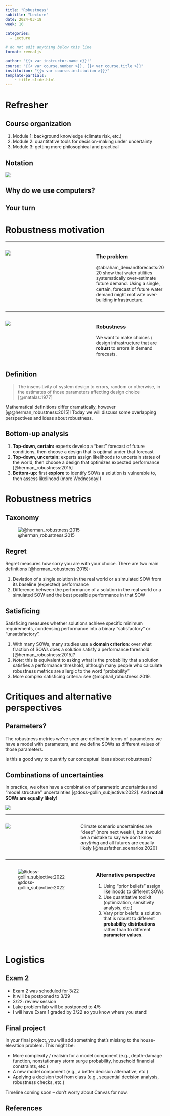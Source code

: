 ```yaml
---
title: "Robustness"
subtitle: "Lecture"
date: 2024-03-18
week: 10

categories: 
  - Lecture

# do not edit anything below this line
format: revealjs

author: "{{< var instructor.name >}}!"
course: "{{< var course.number >}}, {{< var course.title >}}"
institution: "{{< var course.institution >}}}"
template-partials:
    - title-slide.html
---
```


# Refresher

## Course organization

1. Module 1: background knowledge (climate risk, etc.)
1. Module 2: quantitative tools for decision-making under uncertainty
1. Module 3: getting more philosophical and practical

## Notation

![](../_assets/img/bayes-rdm-II.png)

## Why do we use computers?

::: {.callout-important}
## Your turn
:::

# Robustness motivation

---

:::: {.columns}
::: {.column width="54%"}
![](../_assets/img/abraham_demandforecast_2020_fig2.jpg)
:::
::: {.column width="44%"}
### The problem

@abraham_demandforecasts:2020 show that water utilities systematically over-estimate future demand.
Using a single, certain, forecast of future water demand might motivate over-building infrastructure.
:::
::::

---

:::: {.columns}
::: {.column width="54%"}
![](../_assets/img/abraham_demandforecast_2020_fig2.jpg)
:::
::: {.column width="44%"}
### Robustness

We want to make choices / design infrastructure that are **robust** to errors in demand forecasts.
:::
::::

## Definition

> The insensitivity of system design to errors, random or otherwise, in the estimates of those parameters affecting design choice [@matalas:1977]

Mathematical definitions differ dramatically, however [@@herman_robustness:2015]!
Today we will discuss some overlapping perspectives and ideas about robustness.

## Bottom-up analysis

::: {.incremental}
1. **Top-down, certain:** experts develop a "best" forecast of future conditions, then choose a design that is optimal under that forecast
1. **Top-down, uncertain:** experts assign likelihoods to uncertain states of the world, then choose a design that optimizes expected performance [@herman_robustness:2015]
1. **Bottom-up:** first **explore** to identify SOWs a solution is vulnerable to, then assess likelihood (more Wednesday!)
:::

# Robustness metrics

## Taxonomy

![@herman_robustness:2015](../_assets/img/herman_robustness_2015_fig1.png)

## Regret

Regret measures how sorry you are with your choice.
There are two main definitions [@herman_robustness:2015]:

::: {.incremental}
1. Deviation of a single solution in the real world or a simulated SOW from its baseline (expected) performance
1. Difference between the performance of a solution in the real world or a simulated SOW and the best possible performance in that SOW
:::

## Satisficing

Satisficing measures whether solutions achieve specific minimum requirements, condensing performance into a binary "satisfactory" or "unsatisfactory".

::: {.incremental}
1. With many SOWs, many studies use a **domain criterion**: over what fraction of SOWs does a solution satisfy a performance threshold [@herman_robustness:2015]?
1. *Note:* this is equivalent to asking what is the probability that a solution satisfies a performance threshold, although many people who calculate robustness metrics are allergic to the word "probability"
1. More complex satisficing criteria: see @mcphail_robustness:2019.
:::

# Critiques and alternative perspectives

## Parameters?

::: {.fragment}
The robustness metrics we've seen are defined in terms of parameters: we have a model with parameters, and we define SOWs as different values of those parameters.
:::

::: {.fragment}
Is this a good way to quantify our conceptual ideas about robustness?
:::

## Combinations of uncertainties

In practice, we often have a combination of parametric uncertainties and "model structure" uncertainties [@doss-gollin_subjective:2022].
And **not all SOWs are equally likely**!

![](../_assets/img/lsl-evolution.png)

---

:::: {.columns}
::: {.column width="45%"}
![](../_assets/img/hausfather_scenarios_2020.jpg)
:::
::: {.column width="55%"}
Climate scenario uncertainties are "deep" (more next week!), but it would be a mistake to say we don't know _anything_ and all futures are equally likely [@hausfather_scenarios:2020]
:::
::::

---

:::: {.columns}
::: {.column width="55%"}
![@doss-gollin_subjective:2022](../_assets/img/lsl-priors-weights.png)
:::
::: {.column width="45%"}
### Alternative perspective

::: {.incremental}
1. Using "prior beliefs" assign likelihoods to different SOWs
1. Use quantitative toolkit (optimization, sensitivity analysis, etc.)
1. Vary prior belefs: a solution that is robust to different **probability distributions** rather than to different **parameter values**.
:::
:::
::::

# Logistics

## Exam 2

- Exam 2 was scheduled for 3/22
- It will be postponed to 3/29
- 3/22: review session
- Lake problem lab will be postponed to 4/5
- I will have Exam 1 graded by 3/22 so you know where you stand!

## Final project

In your final project, you will add something that's misisng to the house-elevation problem.
This might be:

- More complexity / realisim for a model component (e.g., depth-damage function, nonstationary storm surge probability, household financial constraints, etc.)
- A new model component (e.g., a better decision alternative, etc.)
- Applying a decision tool from class (e.g., sequential decision analysis, robustness checks, etc.)

Timeline coming soon -- don't worry about Canvas for now.

## References 

:::{#refs}
:::